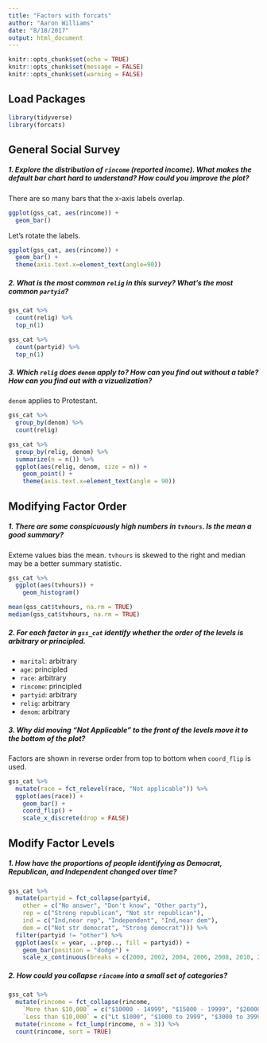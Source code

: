 ```yaml
---
title: "Factors with forcats"
author: "Aaron Williams"
date: "8/18/2017"
output: html_document
---
```


```r
knitr::opts_chunk$set(echo = TRUE)
knitr::opts_chunk$set(message = FALSE)
knitr::opts_chunk$set(warning = FALSE)
```

## Load Packages

```r
library(tidyverse)
library(forcats)
```

## General Social Survey

##### 1. Explore the distribution of `rincome` (reported income). What makes the default bar chart hard to understand? How could you improve the plot?

There are so many bars that the x-axis labels overlap.

```r
ggplot(gss_cat, aes(rincome)) +
  geom_bar()
```

Let's rotate the labels. 

```r
ggplot(gss_cat, aes(rincome)) +
  geom_bar() +
  theme(axis.text.x=element_text(angle=90))
```

##### 2. What is the most common `relig` in this survey? What's the most common `partyid`?

```r
gss_cat %>%
  count(relig) %>%
  top_n(1)
```

```r
gss_cat %>%
  count(partyid) %>%
  top_n(1)
```

##### 3. Which `relig` does `denom` apply to? How can you find out without a table? How can you find out with a vizualization?

`denom` applies to Protestant. 

```r
gss_cat %>%
  group_by(denom) %>%
  count(relig)
```

```r
gss_cat %>%
  group_by(relig, denom) %>%
  summarize(n = n()) %>%
  ggplot(aes(relig, denom, size = n)) +
    geom_point() +
    theme(axis.text.x=element_text(angle = 90))
```

## Modifying Factor Order

##### 1. There are some conspicuously high numbers in `tvhours`. Is the mean a good summary?

Exteme values bias the mean. `tvhours` is skewed to the right and median may be a better summary statistic. 

```r
gss_cat %>%
  ggplot(aes(tvhours)) +
    geom_histogram()

mean(gss_cat$tvhours, na.rm = TRUE)
median(gss_cat$tvhours, na.rm = TRUE)
```

##### 2. For each factor in `gss_cat` identify whether the order of the levels is arbitrary or principled. 

* `marital`: arbitrary
* `age`: principled
* `race`: arbitrary
* `rincome`: principled
* `partyid`: arbitrary
* `relig`: arbitrary
* `denom`: arbitrary

##### 3. Why did moving "Not Applicable" to the front of the levels move it to the bottom of the plot?

Factors are shown in reverse order from top to bottom when `coord_flip` is used. 

```r
gss_cat %>%
  mutate(race = fct_relevel(race, "Not applicable")) %>%
  ggplot(aes(race)) +
    geom_bar() +
    coord_flip() +
    scale_x_discrete(drop = FALSE)
```

## Modify Factor Levels

##### 1. How have the proportions of people identifying as Democrat, Republican, and Independent changed over time?

```r
gss_cat %>%
  mutate(partyid = fct_collapse(partyid,
    other = c("No answer", "Don't know", "Other party"),
    rep = c("Strong republican", "Not str republican"),
    ind = c("Ind,near rep", "Independent", "Ind,near dem"), 
    dem = c("Not str democrat", "Strong democrat"))) %>%
  filter(partyid != "other") %>%
  ggplot(aes(x = year, ..prop.., fill = partyid)) +
    geom_bar(position = "dodge") +
    scale_x_continuous(breaks = c(2000, 2002, 2004, 2006, 2008, 2010, 2012, 2014))
```

##### 2. How could you collapse `rincome` into a small set of categories?

```r
gss_cat %>%
  mutate(rincome = fct_collapse(rincome, 
    `More than $10,000` = c("$10000 - 14999", "$15000 - 19999", "$20000 - 24999", "$25000 or more"),
    `Less than $10,000` = c("Lt $1000", "$1000 to 2999", "$3000 to 3999", "$4000 to 4999", "$5000 to 5999", "$6000 to 6999", "$7000 to 7999", "$8000 to 9999"))) %>%
  mutate(rincome = fct_lump(rincome, n = 3)) %>%
  count(rincome, sort = TRUE)
```